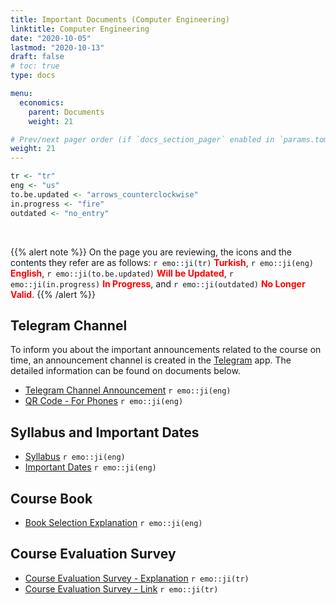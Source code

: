 ```yaml
---
title: Important Documents (Computer Engineering)
linktitle: Computer Engineering
date: "2020-10-05"
lastmod: "2020-10-13"
draft: false
# toc: true
type: docs

menu:
  economics:
    parent: Documents
    weight: 21

# Prev/next pager order (if `docs_section_pager` enabled in `params.toml`)
weight: 21
---
```


```r
tr <- "tr"
eng <- "us"
to.be.updated <- "arrows_counterclockwise"
in.progress <- "fire"
outdated <- "no_entry"
```

<br>

{{% alert note %}}
On the page you are reviewing, the icons and the contents they refer are as follows: `r emo::ji(tr)` <font color="red">**Turkish**</font>, `r emo::ji(eng)` <font color="red">**English**</font>, `r emo::ji(to.be.updated)` <font color="red">**Will be Updated**</font>, `r emo::ji(in.progress)` <font color="red">**In Progress**</font>, and `r emo::ji(outdated)` <font color="red">**No Longer Valid**</font>.
{{% /alert %}}

## Telegram Channel
To inform you about the important announcements related to the course on time, an announcement channel is created in the [Telegram](https://telegram.org/) app. The detailed information can be found on documents below.  

- [Telegram Channel Announcement](`r paste0(economics.path, "CE/Economics_-_Telegram_Channel_Announcement_Info.pdf")`) `r emo::ji(eng)`
- [QR Code - For Phones](`r paste0(economics.path, "CE/Economics_-_Telegram_Channel_Announcement_Flyer.pdf")`) `r emo::ji(eng)`

## Syllabus and Important Dates
- [Syllabus](`r paste0(economics.path, "CE/Economics_-_Syllabus.pdf")`) `r emo::ji(eng)`
- [Important Dates](`r paste0(economics.path, "CE/Economics_-_Important_Dates.pdf")`) `r emo::ji(eng)`

## Course Book
- [Book Selection Explanation](`r paste0(economics.path, "Economics_-_Book_Selection_Explanation.pdf")`) `r emo::ji(eng)`

## Course Evaluation Survey
- [Course Evaluation Survey - Explanation](`r paste0(economics.path, "CE/Economics_-_Course_Evaluation_Survey.pdf")`) `r emo::ji(tr)`
- [Course Evaluation Survey - Link](https://forms.gle/ZfxYYKNxbVcyLaQB8) `r emo::ji(tr)`
